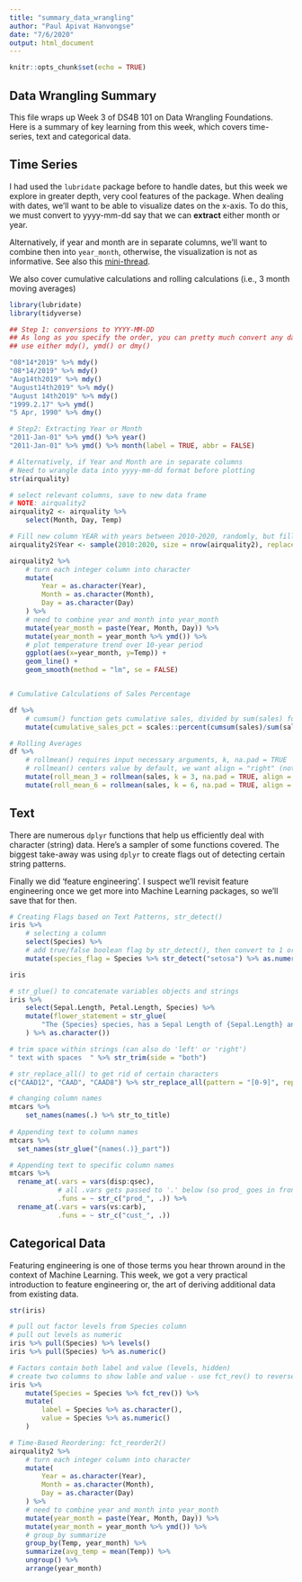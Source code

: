 ```yaml
---
title: "summary_data_wrangling"
author: "Paul Apivat Hanvongse"
date: "7/6/2020"
output: html_document
---
```


```r
knitr::opts_chunk$set(echo = TRUE)
```

## Data Wrangling Summary

This file wraps up Week 3 of DS4B 101 on Data Wrangling Foundations. Here is a summary of key learning from this week, which covers time-series, text and categorical data. 

## Time Series

I had used the `lubridate` package before to handle dates, but this week we explore in greater depth, very cool features of the package. When dealing with dates, we'll want to be able to visualize dates on the x-axis. To do this, we must convert to yyyy-mm-dd say that we can **extract** either month or year. 

Alternatively, if year and month are in separate columns, we'll want to combine then into `year_month`, otherwise, the visualization is not as informative. See also this [mini-thread](https://twitter.com/paulapivat/status/1278568970283413506?s=20).

We also cover cumulative calculations and rolling calculations (i.e., 3 month moving averages)

```r
library(lubridate)
library(tidyverse)

## Step 1: conversions to YYYY-MM-DD
## As long as you specify the order, you can pretty much convert any date format 
## use either mdy(), ymd() or dmy()

"08*14*2019" %>% mdy()
"08*14/2019" %>% mdy()
"Aug14th2019" %>% mdy()
"August14th2019" %>% mdy()
"August 14th2019" %>% mdy()
"1999.2.17" %>% ymd()
"5 Apr, 1990" %>% dmy()

# Step2: Extracting Year or Month
"2011-Jan-01" %>% ymd() %>% year()
"2011-Jan-01" %>% ymd() %>% month(label = TRUE, abbr = FALSE)

# Alternatively, if Year and Month are in separate columns
# Need to wrangle data into yyyy-mm-dd format before plotting
str(airquality)

# select relevant columns, save to new data frame
# NOTE: airquality2
airquality2 <- airquality %>%
    select(Month, Day, Temp) 

# Fill new column YEAR with years between 2010-2020, randomly, but fill all rows
airquality2$Year <- sample(2010:2020, size = nrow(airquality2), replace = TRUE)

airquality2 %>%
    # turn each integer column into character
    mutate(
        Year = as.character(Year),
        Month = as.character(Month),
        Day = as.character(Day)
    ) %>%
    # need to combine year and month into year_month
    mutate(year_month = paste(Year, Month, Day)) %>%
    mutate(year_month = year_month %>% ymd()) %>%
    # plot temperature trend over 10-year period
    ggplot(aes(x=year_month, y=Temp)) + 
    geom_line() + 
    geom_smooth(method = "lm", se = FALSE)


# Cumulative Calculations of Sales Percentage

df %>% 
    # cumsum() function gets cumulative sales, divided by sum(sales) for a percentage
    mutate(cumulative_sales_pct = scales::percent(cumsum(sales)/sum(sales)))

# Rolling Averages
df %>%
    # rollmean() requires input necessary arguments, k, na.pad = TRUE
    # rollmean() centers value by default, we want align = "right" (not left), fill = 0
    mutate(roll_mean_3 = rollmean(sales, k = 3, na.pad = TRUE, align = "right", fill = NA)) %>%
    mutate(roll_mean_6 = rollmean(sales, k = 6, na.pad = TRUE, align = "right", fill = NA))

```

## Text

There are numerous `dplyr` functions that help us efficiently deal with character (string) data. Here's a sampler of some functions covered. The biggest take-away was using `dplyr` to create flags out of detecting certain string patterns.

Finally we did 'feature engineering'. I suspect we'll revisit feature engineering once we get more into Machine Learning packages, so we'll save that for then. 

```r

# Creating Flags based on Text Patterns, str_detect()
iris %>%
    # selecting a column
    select(Species) %>%
    # add true/false boolean flag by str_detect(), then convert to 1 or 0 with as.numeric()
    mutate(species_flag = Species %>% str_detect("setosa") %>% as.numeric())

iris

# str_glue() to concatenate variables objects and strings
iris %>%
    select(Sepal.Length, Petal.Length, Species) %>%
    mutate(flower_statement = str_glue(
        "The {Species} species, has a Sepal Length of {Sepal.Length} and a Petal Length of {Petal.Length}"
    ) %>% as.character()) 

# trim space within strings (can also do 'left' or 'right')
" text with spaces  " %>% str_trim(side = "both")

# str_replace_all() to get rid of certain characters
c("CAAD12", "CAAD", "CAAD8") %>% str_replace_all(pattern = "[0-9]", replacement = "")

# changing column names
mtcars %>%
    set_names(names(.) %>% str_to_title)
    
# Appending text to column names
mtcars %>%
  set_names(str_glue("{names(.)}_part"))

# Appending text to specific column names
mtcars %>%
  rename_at(.vars = vars(disp:qsec),
            # all .vars gets passed to '.' below (so prod_ goes in front)
            .funs = ~ str_c("prod_", .)) %>%
  rename_at(.vars = vars(vs:carb),
            .funs = ~ str_c("cust_", .)) 

```

## Categorical Data

Featuring engineering is one of those terms you hear thrown around in the context of Machine Learning. This week, we got a very practical introduction to feature engineering or, the art of deriving additional data from existing data. 

```r
str(iris)

# pull out factor levels from Species column
# pull out levels as numeric
iris %>% pull(Species) %>% levels()
iris %>% pull(Species) %>% as.numeric()

# Factors contain both label and value (levels, hidden)
# create two columns to show lable and value - use fct_rev() to reverse order
iris %>%
    mutate(Species = Species %>% fct_rev()) %>%
    mutate(
        label = Species %>% as.character(),
        value = Species %>% as.numeric()
    )

# Time-Based Reordering: fct_reorder2()
airquality2 %>%
    # turn each integer column into character
    mutate(
        Year = as.character(Year),
        Month = as.character(Month),
        Day = as.character(Day)
    ) %>%
    # need to combine year and month into year_month
    mutate(year_month = paste(Year, Month, Day)) %>%
    mutate(year_month = year_month %>% ymd()) %>%
    # group_by summarize
    group_by(Temp, year_month) %>%
    summarize(avg_temp = mean(Temp)) %>%
    ungroup() %>%
    arrange(year_month)





```



